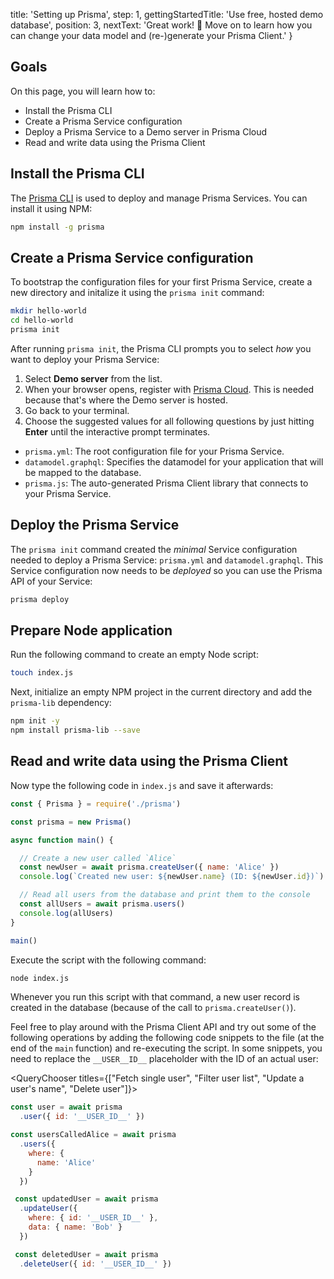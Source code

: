 
  title: 'Setting up Prisma',
  step: 1,
  gettingStartedTitle: 'Use free, hosted demo database',
  position: 3,
  nextText: 'Great work! 👏  Move on to learn how you can change your data model and (re-)generate your Prisma Client.'
}

## Goals

On this page, you will learn how to:

- Install the Prisma CLI
- Create a Prisma Service configuration
- Deploy a Prisma Service to a Demo server in Prisma Cloud
- Read and write data using the Prisma Client

## Install the Prisma CLI

The [Prisma CLI](https://www.npmjs.com/package/prisma) is used to deploy and manage Prisma Services. You can install it using NPM:

```bash copy
npm install -g prisma
```

## Create a Prisma Service configuration

To bootstrap the configuration files for your first Prisma Service, create a new directory and initalize it using the `prisma init` command:

```bash copy
mkdir hello-world
cd hello-world
prisma init
```

After running `prisma init`, the Prisma CLI prompts you to select _how_ you want to deploy your Prisma Service:

1. Select **Demo server** from the list.
1. When your browser opens, register with [Prisma Cloud](https://www.prisma.io/cloud/). This is needed because that's where the Demo server is hosted.
1. Go back to your terminal.
1. Choose the suggested values for all following questions by just hitting **Enter** until the interactive prompt terminates.

<Collapse title="Learn about the generated files">

- `prisma.yml`: The root configuration file for your Prisma Service.
- `datamodel.graphql`: Specifies the datamodel for your application that will be mapped to the database.
- `prisma.js`: The auto-generated Prisma Client library that connects to your Prisma Service.

</Collapse>


## Deploy the Prisma Service

The `prisma init` command created the _minimal_ Service configuration needed to deploy a Prisma Service: `prisma.yml` and `datamodel.graphql`. This Service configuration now needs to be _deployed_ so you can use the Prisma API of your Service:

```bash copy
prisma deploy
```

## Prepare Node application

Run the following command to create an empty Node script:

```bash copy
touch index.js
```

Next, initialize an empty NPM project in the current directory and add the `prisma-lib` dependency:

```bash copy
npm init -y
npm install prisma-lib --save
```

## Read and write data using the Prisma Client

Now type the following code in `index.js` and save it afterwards:

```js copy
const { Prisma } = require('./prisma')

const prisma = new Prisma()

async function main() {

  // Create a new user called `Alice`
  const newUser = await prisma.createUser({ name: 'Alice' })
  console.log(`Created new user: ${newUser.name} (ID: ${newUser.id})`)

  // Read all users from the database and print them to the console
  const allUsers = await prisma.users()
  console.log(allUsers)
}

main()
```

Execute the script with the following command:

```bash copy
node index.js
```

Whenever you run this script with that command, a new user record is created in the database (because of the call to `prisma.createUser()`). 

Feel free to play around with the Prisma Client API and try out some of the following operations by adding the following code snippets to the file (at the end of the `main` function) and re-executing the script. In some snippets, you need to replace the `__USER__ID__` placeholder with the ID of an actual user:

<QueryChooser titles={["Fetch single user", "Filter user list", "Update a user's name", "Delete user"]}>

```js lineNumbers,copy
const user = await prisma
  .user({ id: '__USER_ID__' })
```

```js lineNumbers,copy
const usersCalledAlice = await prisma
  .users({
    where: {
      name: 'Alice'
    }
  })
```

```js lineNumbers,copy
 const updatedUser = await prisma
  .updateUser({
    where: { id: '__USER_ID__' },
    data: { name: 'Bob' }
  })
```

```js lineNumbers,copy
 const deletedUser = await prisma
  .deleteUser({ id: '__USER_ID__' })
```

</QueryChooser>
